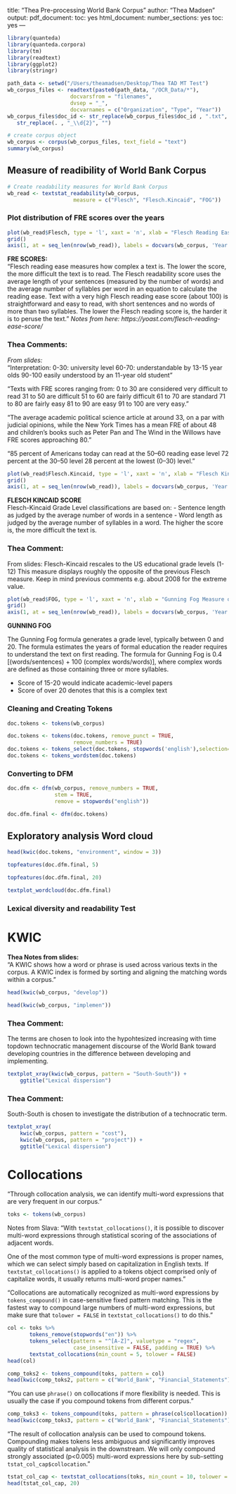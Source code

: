 title: "Thea Pre-processing World Bank Corpus"
author: "Thea Madsen"
output:
  pdf_document:
    toc: yes
  html_document:
    number_sections: yes
    toc: yes
---
    
```r
library(quanteda)
library(quanteda.corpora)
library(tm)
library(readtext)
library(ggplot2)
library(stringr)
```

```r
path_data <- setwd("/Users/theamadsen/Desktop/Thea TAD MT Test")
wb_corpus_files <- readtext(paste0(path_data, "/OCR_Data/*"),
                    docvarsfrom = "filenames", 
                    dvsep = "_",
                    docvarnames = c("Organization", "Type", "Year"))
wb_corpus_files$doc_id <- str_replace(wb_corpus_files$doc_id , ".txt", "") %>%
   str_replace(. , "_\\d{2}", "")

# create corpus object
wb_corpus <- corpus(wb_corpus_files, text_field = "text") 
summary(wb_corpus)
```

## Measure of readibility of World Bank Corpus  
```r
# Create readability measures for World Bank Corpus
wb_read <- textstat_readability(wb_corpus,
                     measure = c("Flesch", "Flesch.Kincaid", "FOG"))
```

### Plot distribution of FRE scores over the years  
```r
plot(wb_read$Flesch, type = 'l', xaxt = 'n', xlab = "Flesch Reading Ease (FRE) Measure of World Bank Annual Reports", ylab = "Flesch Score")
grid()
axis(1, at = seq_len(nrow(wb_read)), labels = docvars(wb_corpus, 'Year'))
```
**FRE SCORES:**   
"Flesch reading ease measures how complex a text is. The lower the score, the more difficult the text is to read. The Flesch readability score uses the average length of your sentences (measured by the number of words) and the average number of syllables per word in an equation to calculate the reading ease. Text with a very high Flesch reading ease score (about 100) is straightforward and easy to read, with short sentences and no words of more than two syllables. The lower the Flesch reading score is, the harder it is to peruse the text." 
*Notes from here: https://yoast.com/flesch-reading-ease-score/* 

### Thea Comments:   
*From slides: *  
"Interpretation: 
  0-30: university level
  60-70: understandable by 13-15 year olds
  90-100 easily understood by an 11-year old student"

“Texts with FRE scores ranging from: 
  0 to 30 are considered very difficult to read
  31 to 50 are difficult
  51 to 60 are fairly difficult
  61 to 70 are standard
  71 to 80 are fairly easy
  81 to 90 are easy
  91 to 100 are very easy.”

“The average academic political science article at around 33, on a par with judicial opinions, while the New York Times has a mean FRE of about 48 and children's books such as Peter Pan and The Wind in the Willows have FRE scores approaching 80.”

“85 percent of Americans today can read at the 50–60 reading ease level
72 percent at the 30–50 level
28 percent at the lowest (0–30) level."

```r
plot(wb_read$Flesch.Kincaid, type = 'l', xaxt = 'n', xlab = "Flesch Kincaid Measure of World Bank Annual Reports", ylab = "Flesch Kincaid Score")
grid()
axis(1, at = seq_len(nrow(wb_read)), labels = docvars(wb_corpus, 'Year'))
```
**FLESCH KINCAID SCORE**   
Flesch-Kincaid Grade Level classifications are based on:
- Sentence length as judged by the average number of words in a sentence
- Word length as judged by the average number of syllables in a word.
The higher the score is, the more difficult the text is. 

### Thea Comment:  
From slides: Flesch-Kincaid rescales to the US educational grade levels (1-12)
This measure displays roughly the opposite of the previous Flesch measure. 
Keep in mind previous comments e.g. about 2008 for the extreme value. 

```r
plot(wb_read$FOG, type = 'l', xaxt = 'n', xlab = "Gunning Fog Measure of World Bank Annual Reports", ylab = "Gunning Fog Score")
grid()
axis(1, at = seq_len(nrow(wb_read)), labels = docvars(wb_corpus, 'Year'))
```

**GUNNING FOG**  

The Gunning Fog formula generates a grade level, typically between 0 and 20. The formula estimates the years of formal education the reader requires to understand the text on first reading. The formula for Gunning Fog is 0.4 [(words/sentences) + 100 (complex words/words)], where complex words are defined as those containing three or more syllables.

- Score of 15-20 would indicate academic-level papers
- Score of over 20 denotes that this is a complex text

### Cleaning and Creating Tokens  
```r
doc.tokens <- tokens(wb_corpus)

doc.tokens <- tokens(doc.tokens, remove_punct = TRUE, 
                     remove_numbers = TRUE)
doc.tokens <- tokens_select(doc.tokens, stopwords('english'),selection='remove')
doc.tokens <- tokens_wordstem(doc.tokens)
```

### Converting to DFM  
```r
doc.dfm <- dfm(wb_corpus, remove_numbers = TRUE, 
               stem = TRUE, 
               remove = stopwords("english"))

doc.dfm.final <- dfm(doc.tokens)
```

## Exploratory analysis Word cloud  
```r
head(kwic(doc.tokens, "environment", window = 3))

topfeatures(doc.dfm.final, 5)

topfeatures(doc.dfm.final, 20)

textplot_wordcloud(doc.dfm.final)
```

### Lexical diversity and readability Test  
# KWIC
**Thea Notes from slides:**  
"A KWIC shows how a word or phrase is used across various texts in the corpus. A KWIC index is formed by sorting and aligning the matching words within a corpus."

```r
head(kwic(wb_corpus, "develop"))

head(kwic(wb_corpus, "implemen"))
```

### Thea Comment:
The terms are chosen to look into the hypohtesized increasing with time topdown technocratic management discourse of the World Bank toward developing countries in the difference between developing and implementing. 

```r
textplot_xray(kwic(wb_corpus, pattern = "South-South")) + 
    ggtitle("Lexical dispersion")
```

### Thea Comment:
South-South is chosen to investigate the distribution of a technocratic term.  

```r
textplot_xray(
    kwic(wb_corpus, pattern = "cost"),
    kwic(wb_corpus, pattern = "project")) + 
    ggtitle("Lexical dispersion")
```

# Collocations
"Through collocation analysis, we can identify multi-word expressions that are very frequent in our corpus."

```r
toks <- tokens(wb_corpus)
```

Notes from Slava:
"With `textstat_collocations()`, it is possible to discover multi-word expressions through statistical scoring of the associations of adjacent words.

One of the most common type of multi-word expressions is proper names, which we can select simply based on capitalization in English texts. If `textstat_collocations()` is applied to a tokens object comprised only of capitalize words, it usually returns multi-word proper names."

"Collocations are automatically recognized as multi-word expressions by `tokens_compound()` in case-sensitive fixed pattern matching. This is the fastest way to compound large numbers of multi-word expressions, but make sure that `tolower = FALSE` in `textstat_collocations()` to do this."

```r
col <- toks %>% 
       tokens_remove(stopwords("en")) %>% 
       tokens_select(pattern = "^[A-Z]", valuetype = "regex", 
                     case_insensitive = FALSE, padding = TRUE) %>% 
       textstat_collocations(min_count = 5, tolower = FALSE)
head(col)
```

```r
comp_toks2 <- tokens_compound(toks, pattern = col)
head(kwic(comp_toks2, pattern = c("World_Bank", "Financial_Statements")))
```

"You can use `phrase()` on collocations if more flexibility is needed. This is usually the case if you compound tokens from different corpus."

```r
comp_toks3 <- tokens_compound(toks, pattern = phrase(col$collocation))
head(kwic(comp_toks3, pattern = c("World_Bank", "Financial_Statements")))
```

"The result of collocation analysis can be used to compound tokens. Compounding makes tokens less ambiguous and significantly improves quality of statistical analysis in the downstream. We will only compound strongly associated (p<0.005) multi-word expressions here by sub-setting `tstat_col_cap$collocation`."


```r
tstat_col_cap <- textstat_collocations(toks, min_count = 10, tolower = FALSE)
head(tstat_col_cap, 20)

```